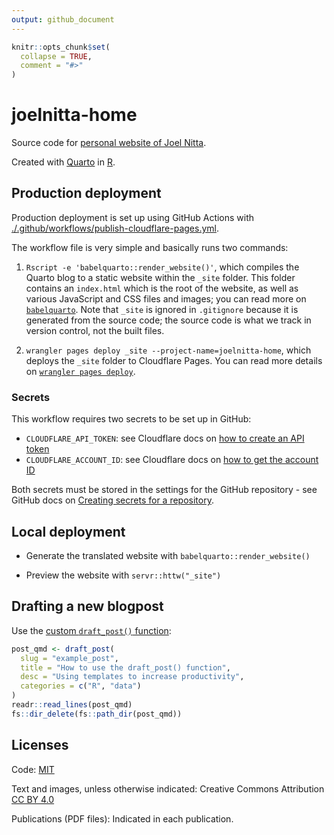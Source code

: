 ```yaml
---
output: github_document
---
```


<!-- README.md is generated from README.Rmd. Please edit that file and render with rmarkdown::render("README.Rmd")-->

```r
knitr::opts_chunk$set(
  collapse = TRUE,
  comment = "#>"
)
```

# joelnitta-home

Source code for [personal website of Joel Nitta](https://www.joelnitta.com).

Created with [Quarto](https://quarto.org/) in [R](https://www.r-project.org/).


## Production deployment

Production deployment is set up using GitHub Actions with [./.github/workflows/publish-cloudflare-pages.yml](./.github/workflows/publish-cloudflare-pages.yml).

The workflow file is very simple and basically runs two commands:

1. `Rscript -e 'babelquarto::render_website()'`, which compiles the Quarto blog to a static website within the `_site` folder. This folder contains an `index.html` which is the root of the website, as well as various JavaScript and CSS files and images; you can read more on [`babelquarto`](https://docs.ropensci.org/babelquarto/). Note that `_site` is ignored in `.gitignore` because it is generated from the source code; the source code is what we track in version control, not the built files.

2. `wrangler pages deploy _site --project-name=joelnitta-home`, which deploys the `_site` folder to Cloudflare Pages. You can read more details on [`wrangler pages deploy`](https://developers.cloudflare.com/workers/wrangler/commands/#deploy-1).

### Secrets

This workflow requires two secrets to be set up in GitHub:

- `CLOUDFLARE_API_TOKEN`: see Cloudflare docs on [how to create an API token](https://developers.cloudflare.com/pages/how-to/use-direct-upload-with-continuous-integration/#generate-an-api-token)
- `CLOUDFLARE_ACCOUNT_ID`: see Cloudflare docs on [how to get the account ID](https://developers.cloudflare.com/pages/how-to/use-direct-upload-with-continuous-integration/#get-project-account-id)

Both secrets must be stored in the settings for the GitHub repository - see GitHub docs on [Creating secrets for a repository](https://docs.github.com/en/actions/security-for-github-actions/security-guides/using-secrets-in-github-actions#creating-secrets-for-a-repository).


## Local deployment

- Generate the translated website with `babelquarto::render_website()`

- Preview the website with `servr::httw("_site")`

## Drafting a new blogpost

Use the [custom `draft_post()` function](R/functions.R):

```r
post_qmd <- draft_post(
  slug = "example_post",
  title = "How to use the draft_post() function",
  desc = "Using templates to increase productivity",
  categories = c("R", "data")
)
readr::read_lines(post_qmd)
fs::dir_delete(fs::path_dir(post_qmd))
```

## Licenses

Code: [MIT](LICENSE)

Text and images, unless otherwise indicated: Creative Commons Attribution [CC BY 4.0](https://creativecommons.org/licenses/by/4.0/legalcode)

Publications (PDF files): Indicated in each publication.
